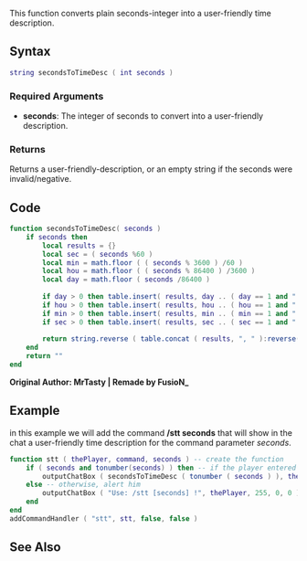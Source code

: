 {{Useful Function}}

This function converts plain seconds-integer into a user-friendly time description.

==Syntax==
<syntaxhighlight lang="lua">string secondsToTimeDesc ( int seconds )</syntaxhighlight>

===Required Arguments===
* '''seconds''': The integer of seconds to convert into a user-friendly description.

===Returns===
Returns a user-friendly-description, or an empty string if the seconds were invalid/negative.

==Code==
<syntaxhighlight lang="lua">
function secondsToTimeDesc( seconds )
	if seconds then
		local results = {}
		local sec = ( seconds %60 )
		local min = math.floor ( ( seconds % 3600 ) /60 )
		local hou = math.floor ( ( seconds % 86400 ) /3600 )
		local day = math.floor ( seconds /86400 )
		
		if day > 0 then table.insert( results, day .. ( day == 1 and " day" or " days" ) ) end
		if hou > 0 then table.insert( results, hou .. ( hou == 1 and " hour" or " hours" ) ) end
		if min > 0 then table.insert( results, min .. ( min == 1 and " minute" or " minutes" ) ) end
		if sec > 0 then table.insert( results, sec .. ( sec == 1 and " second" or " seconds" ) ) end
		
		return string.reverse ( table.concat ( results, ", " ):reverse():gsub(" ,", " dna ", 1 ) )
	end
	return ""
end
</syntaxhighlight>
'''Original Author: MrTasty | Remade by FusioN_'''

==Example==
<section name="Server-Side Script" class="server" show="true">
in this example we will add the command '''/stt seconds''' that will show in the chat a user-friendly time description for the command parameter ''seconds''.
<syntaxhighlight lang="lua">
function stt ( thePlayer, command, seconds ) -- create the function
	if ( seconds and tonumber(seconds) ) then -- if the player entered a number (which will be the seconds)
		outputChatBox ( secondsToTimeDesc ( tonumber ( seconds ) ), thePlayer, 0, 255, 0 )
	else -- otherwise, alert him
		outputChatBox ( "Use: /stt [seconds] !", thePlayer, 255, 0, 0 )
	end
end
addCommandHandler ( "stt", stt, false, false )
</syntaxhighlight>
</section>

==See Also==
{{Useful_Functions}}